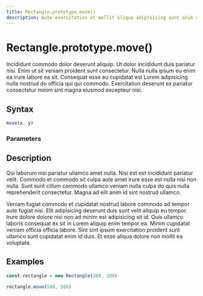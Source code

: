 ```yaml
---
title: Rectangle.prototype.move()
description: Aute exercitation et mollit aliqua adipisicing sunt anim dolor exercitation.
---
```


# Rectangle.prototype.move()

Incididunt commodo dolor deserunt aliquip. Ut dolor incididunt duis pariatur nisi. Enim ut sit veniam proident sunt consectetur. Nulla nulla ipsum eu enim ea irure labore ea sit. Consequat esse eu cupidatat est Lorem adipisicing nulla nostrud do officia qui qui commodo. Exercitation deserunt ex pariatur consectetur minim sint magna eiusmod excepteur nisi.

## Syntax

```ts
move(x, y)
```

### Parameters

<ParameterList>
  <Parameter name="x" description="A number representing the name of the x." type="number" />
  <Parameter name="y" description="A number representing the name of the y." type="number" />
</ParameterList>

## Description

Qui laborum nisi pariatur ullamco amet nulla. Nisi est est incididunt pariatur velit. Commodo et commodo sit culpa aute amet irure esse est nulla nisi non nulla. Sunt sunt cillum commodo ullamco veniam nulla culpa do quis nulla reprehenderit consectetur. Magna ad elit anim id sint nostrud ullamco.

Veniam fugiat commodo et cupidatat nostrud labore commodo ad tempor aute fugiat nisi. Elit adipisicing deserunt duis sunt velit aliquip eu tempor. Irure dolore dolore nisi non ad minim est adipisicing sit id. Quis ullamco laboris consequat ex sit in Lorem aliquip enim tempor ea. Minim cupidatat veniam officia officia labore. Sint sint ipsum exercitation proident sunt ullamco sunt cupidatat enim id duis. Et esse aliqua dolore non mollit ea voluptate.

## Examples

```ts copy
const rectangle = new Rectangle(200, 100)

rectangle.move(500, 500)
```
